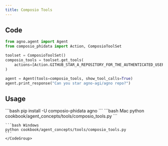 ```yaml
---
title: Composio Tools
---
```


## Code

```python cookbook/agent_concepts/tools/composio_tools.py
from agno.agent import Agent
from composio_phidata import Action, ComposioToolSet

toolset = ComposioToolSet()
composio_tools = toolset.get_tools(
    actions=[Action.GITHUB_STAR_A_REPOSITORY_FOR_THE_AUTHENTICATED_USER]
)

agent = Agent(tools=composio_tools, show_tool_calls=True)
agent.print_response("Can you star agno-agi/agno repo?")
```

## Usage

<Steps>
  <Snippet file="create-venv-step.mdx" />

  <Step title="Install libraries">
    ```bash
    pip install -U composio-phidata agno
    ```
  </Step>

  <Step title="Run Agent">
    <CodeGroup>
    ```bash Mac
    python cookbook/agent_concepts/tools/composio_tools.py
    ```

    ```bash Windows
    python cookbook/agent_concepts/tools/composio_tools.py
    ```
    </CodeGroup>
  </Step>
</Steps>